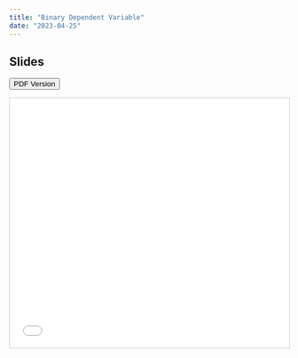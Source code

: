 ```yaml
---
title: "Binary Dependent Variable"
date: "2023-04-25"
---
```


## Slides


[<button class="btn"><i class="fa fa-download"></i> PDF Version</button>](../filesweek09_Binary_Dependent_Variable.pdff)

<iframe src="../slides/09/09-Regression.html" frameborder="0" marginwidth="0" marginheight="0" scrolling="no"  style="border:1px solid #CCC; border-width:1px; margin-bottom:5px; max-width: 100%;" allowfullscreen width="800" height="450">






